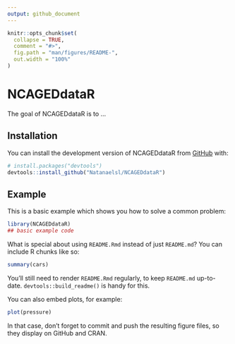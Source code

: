 ```yaml
---
output: github_document
---
```


<!-- README.md is generated from README.Rmd. Please edit that file -->

```r
knitr::opts_chunk$set(
  collapse = TRUE,
  comment = "#>",
  fig.path = "man/figures/README-",
  out.width = "100%"
)
```

# NCAGEDdataR

<!-- badges: start -->
<!-- badges: end -->

The goal of NCAGEDdataR is to ...

## Installation

You can install the development version of NCAGEDdataR from [GitHub](https://github.com/) with:

``` r
# install.packages("devtools")
devtools::install_github("Natanaelsl/NCAGEDdataR")
```

## Example

This is a basic example which shows you how to solve a common problem:

```r
library(NCAGEDdataR)
## basic example code
```

What is special about using `README.Rmd` instead of just `README.md`? You can include R chunks like so:

```r
summary(cars)
```

You'll still need to render `README.Rmd` regularly, to keep `README.md` up-to-date. `devtools::build_readme()` is handy for this.

You can also embed plots, for example:

```r
plot(pressure)
```

In that case, don't forget to commit and push the resulting figure files, so they display on GitHub and CRAN.
